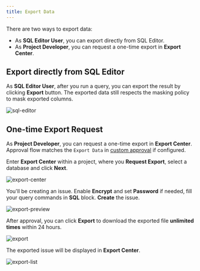 ```yaml
---
title: Export Data
---
```


There are two ways to export data:

- As **SQL Editor User**, you can export directly from SQL Editor.
- As **Project Developer**, you can request a one-time export in **Export Center**.

## Export directly from SQL Editor

As **SQL Editor User**, after you run a query, you can export the result by clicking **Export** button. The exported data still respects the masking policy to mask exported columns.

![sql-editor](/content/docs/security/database-permission/export/sql-editor.webp)

## One-time Export Request

As **Project Developer**, you can request a one-time export in **Export Center**. Approval flow matches the `Export Data` in [custom approval](/change-database/approval/) if configured.

Enter **Export Center** within a project, where you **Request Export**, select a database and click **Next**.

![export-center](/content/docs/security/database-permission/export/export-center.webp)

You'll be creating an issue. Enable **Encrypt** and set **Password** if needed, fill your query commands in **SQL** block. **Create** the issue.

![export-preview](/content/docs/security/database-permission/export/export-preview.webp)

After approval, you can click **Export** to download the exported file **unlimited times** within 24 hours.

![export](/content/docs/security/database-permission/export/export.webp)

The exported issue will be displayed in **Export Center**.

![export-list](/content/docs/security/database-permission/export/export-list.webp)

